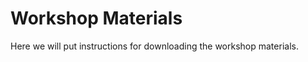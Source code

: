 # Workshop Materials {.unnumbered}

Here we will put instructions for downloading the workshop materials.